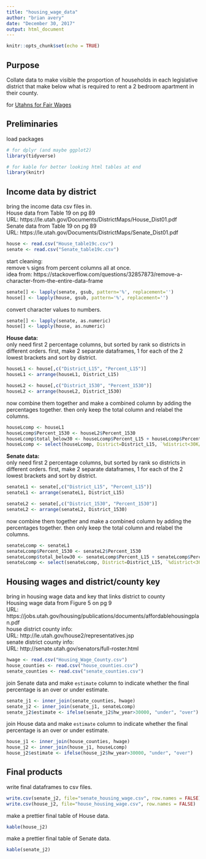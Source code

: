 ```yaml
---
title: "housing_wage_data"
author: "brian avery"
date: "December 30, 2017"
output: html_document
---
```


```r
knitr::opts_chunk$set(echo = TRUE)
```

## Purpose  

Collate data to make visible the proportion of households in each legislative district that make below what is required to rent a 2 bedroom apartment in their county.  

for [Utahns for Fair Wages](https://www.utahnsforfairwages.org/)  

## Preliminaries

load packages
```r
# for dplyr (and maybe ggplot2)
library(tidyverse)

# for kable for better looking html tables at end
library(knitr)
```

## Income data by district  

bring the income data csv files in.  
House data from Table 19 on pg 89  
URL: https://le.utah.gov/Documents/DistrictMaps/House_Dist01.pdf  
Senate data from Table 19 on pg 89  
URL: https://le.utah.gov/Documents/DistrictMaps/Senate_Dist01.pdf  

```r
house <- read.csv("House_table19c.csv")
senate <- read.csv("Senate_table19c.csv")
```

start cleaning:  
remove `%` signs from percent columns all at once.  
idea from: https://stackoverflow.com/questions/32857873/remove-a-character-from-the-entire-data-frame  

```r
senate[] <- lapply(senate, gsub, pattern='%', replacement='')
house[] <- lapply(house, gsub, pattern='%', replacement='')
```

convert character values to numbers.  

```r
senate[] <- lapply(senate, as.numeric)
house[] <- lapply(house, as.numeric)
```

<b>House data:</b>  
only need first 2 percentage columns, but sorted by rank so districts in different orders.
first, make 2 separate dataframes, 1 for each of the 2 lowest brackets and sort by district.

```r
houseL1 <- house[,c("District_L15", "Percent_L15")]
houseL1 <- arrange(houseL1, District_L15)

houseL2 <- house[,c("District_1530", "Percent_1530")]
houseL2 <- arrange(houseL2, District_1530)
```

now combine them together and make a combined column by adding the percentages together.
then only keep the total column and relabel the columns.

```r
houseLcomp <- houseL1
houseLcomp$Percent_1530 <- houseL2$Percent_1530
houseLcomp$total_below30 <- houseLcomp$Percent_L15 + houseLcomp$Percent_1530
houseLcomp <- select(houseLcomp, District=District_L15, `%district<30K/yr`=total_below30)
```

<b>Senate data:</b>  
only need first 2 percentage columns, but sorted by rank so districts in different orders.
first, make 2 separate dataframes, 1 for each of the 2 lowest brackets and sort by district.  

```r
senateL1 <- senate[,c("District_L15", "Percent_L15")]
senateL1 <- arrange(senateL1, District_L15)

senateL2 <- senate[,c("District_1530", "Percent_1530")]
senateL2 <- arrange(senateL2, District_1530)
```

now combine them together and make a combined column by adding the percentages together.
then only keep the total column and relabel the columns.

```r
senateLcomp <- senateL1
senateLcomp$Percent_1530 <- senateL2$Percent_1530
senateLcomp$total_below30 <- senateLcomp$Percent_L15 + senateLcomp$Percent_1530
senateLcomp <- select(senateLcomp, District=District_L15, `%district<30K/yr`=total_below30)
```

## Housing wages and district/county key  

bring in housing wage data and key that links district to county  
Housing wage data from Figure 5 on pg 9  
URL: https://jobs.utah.gov/housing/publications/documents/affordablehousingplan.pdf  
house district county info:  
URL: http://le.utah.gov/house2/representatives.jsp  
senate district county info:  
URL: http://senate.utah.gov/senators/full-roster.html  

```r
hwage <- read.csv("Housing_Wage_County.csv")
house_counties <- read.csv("house_counties.csv")
senate_counties <- read.csv("senate_counties.csv")
```

join Senate data and make `estimate` column to indicate whether the final percentage is an over or under estimate.

```r
senate_j1 <- inner_join(senate_counties, hwage)
senate_j2 <- inner_join(senate_j1, senateLcomp)
senate_j2$estimate <- ifelse(senate_j2$hw_year>30000, "under", "over")
```

join House data and make `estimate` column to indicate whether the final percentage is an over or under estimate.

```r
house_j1 <- inner_join(house_counties, hwage)
house_j2 <- inner_join(house_j1, houseLcomp)
house_j2$estimate <- ifelse(house_j2$hw_year>30000, "under", "over")
```

## Final products  

write final dataframes to csv files.

```r
write.csv(senate_j2, file="senate_housing_wage.csv", row.names = FALSE)
write.csv(house_j2, file="house_housing_wage.csv", row.names = FALSE)
```

make a prettier final table of House data.  

```r
kable(house_j2)
```

make a prettier final table of Senate data.  

```r
kable(senate_j2)
```


